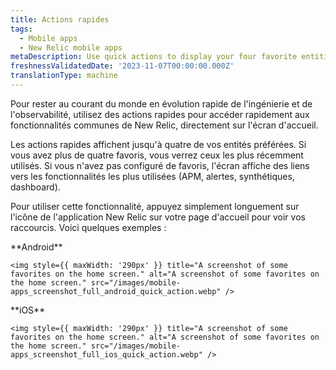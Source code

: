 ```yaml
---
title: Actions rapides
tags:
  - Mobile apps
  - New Relic mobile apps
metaDescription: Use quick actions to display your four favorite entities.
freshnessValidatedDate: '2023-11-07T00:00:00.000Z'
translationType: machine
---
```


Pour rester au courant du monde en évolution rapide de l&apos;ingénierie et de l&apos;observabilité, utilisez des actions rapides pour accéder rapidement aux fonctionnalités communes de New Relic, directement sur l&apos;écran d&apos;accueil.

Les actions rapides affichent jusqu&apos;à quatre de vos entités préférées. Si vous avez plus de quatre favoris, vous verrez ceux les plus récemment utilisés. Si vous n&apos;avez pas configuré de favoris, l&apos;écran affiche des liens vers les fonctionnalités les plus utilisées (APM, alertes, synthétiques, dashboard).

Pour utiliser cette fonctionnalité, appuyez simplement longuement sur l&apos;icône de l&apos;application New Relic sur votre page d&apos;accueil pour voir vos raccourcis. Voici quelques exemples :

<SideBySide>
  <Side>
    <DNT>
      **Android**
    </DNT>

    <img style={{ maxWidth: '290px' }} title="A screenshot of some favorites on the home screen." alt="A screenshot of some favorites on the home screen." src="/images/mobile-apps_screenshot_full_android_quick_action.webp" />
  </Side>

  <Side>
    <DNT>
      **iOS**
    </DNT>

    <img style={{ maxWidth: '290px' }} title="A screenshot of some favorites on the home screen." alt="A screenshot of some favorites on the home screen." src="/images/mobile-apps_screenshot_full_ios_quick_action.webp" />
  </Side>
</SideBySide>
